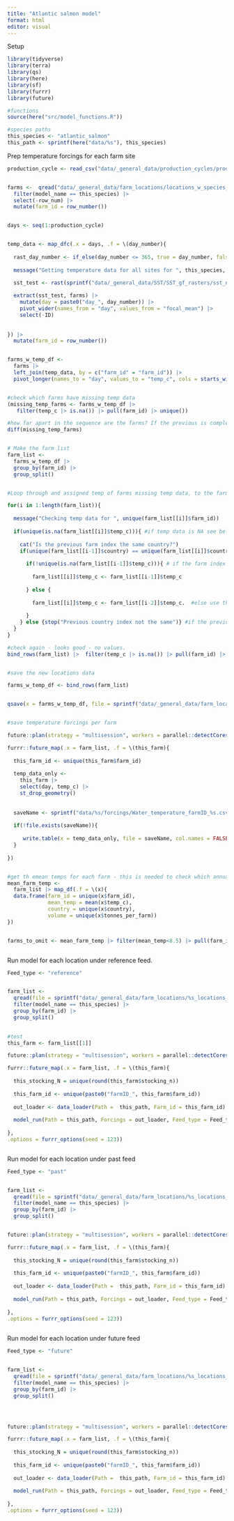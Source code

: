 ```yaml
---
title: "Atlantic salmon model"
format: html
editor: visual
---
```


Setup

```r
library(tidyverse)
library(terra)
library(qs)
library(here)
library(sf)
library(furrr)
library(future)

#functions
source(here("src/model_functions.R"))

#species paths
this_species <- "atlantic_salmon"
this_path <- sprintf(here("data/%s"), this_species)


```

Prep temperature forcings for each farm site

```r

production_cycle <- read_csv("data/_general_data/production_cycles/production_cycle.csv") |> filter(species == this_species) |> rename(production_cycle_length = days)|> pull(production_cycle_length)


farms <-  qread("data/_general_data/farm_locations/locations_w_species_fao_area_stocking.qs") |> 
  filter(model_name == this_species) |> 
  select(-row_num) |> 
  mutate(farm_id = row_number())


days <- seq(1:production_cycle)


temp_data <- map_dfc(.x = days, .f = \(day_number){
  
  rast_day_number <- if_else(day_number <= 365, true = day_number, false = day_number-365)
  
  message("Getting temperature data for all sites for ", this_species,  " - day ", day_number)
  
  sst_test <- rast(sprintf("data/_general_data/SST/SST_gf_rasters/sst_nasa_mur_L4_0.25_mean2010-2019_day_%s.tif", rast_day_number))

  extract(sst_test, farms) |> 
    mutate(day = paste0("day_", day_number)) |> 
    pivot_wider(names_from = "day", values_from = "focal_mean") |> 
    select(-ID)
  
  
}) |> 
  mutate(farm_id = row_number())


farms_w_temp_df <- 
  farms |> 
  left_join(temp_data, by = c("farm_id" = "farm_id")) |> 
  pivot_longer(names_to = "day", values_to = "temp_c", cols = starts_with("day_"))


#check which farms have missing temp data
(missing_temp_farms <- farms_w_temp_df |> 
   filter(temp_c |> is.na()) |> pull(farm_id) |> unique())

#how far apart in the sequence are the farms? If the previous is complete we should be able to use the one before in the same country
diff(missing_temp_farms)


# Make the farm list
farm_list <- 
  farms_w_temp_df |>
  group_by(farm_id) |> 
  group_split()


#Loop through and assigned temp of farms missing temp data, to the farm adjacent (the nearest complete index before)

for(i in 1:length(farm_list)){
  
  message("Checking temp data for ", unique(farm_list[[i]]$farm_id)) 
  
  if(unique(is.na(farm_list[[i]]$temp_c))){ #if temp data is NA see below
    
    cat("Is the previous farm index the same country?")
    if(unique(farm_list[[i-1]]$country) == unique(farm_list[[i]]$country)){
      
      if(!unique(is.na(farm_list[[i-1]]$temp_c))){ # if the farm index before is NOT NA, use that.
        
        farm_list[[i]]$temp_c <- farm_list[[i-1]]$temp_c
        
      } else {
        
        farm_list[[i]]$temp_c <- farm_list[[i-2]]$temp_c.  #else use the farm index 2 before (the missing_farm_
        
      }
    } else {stop("Previous country index not the same")} #if the previous country is not the same country stop the looop
  }
}

#check again - looks good - no values.
bind_rows(farm_list) |>  filter(temp_c |> is.na()) |> pull(farm_id) |> unique()


#save the new locations data 

farms_w_temp_df <- bind_rows(farm_list)


qsave(x = farms_w_temp_df, file = sprintf("data/_general_data/farm_locations/%s_locations_w_temps.qs", this_species))


#save temperature forcings per farm

future::plan(strategy = "multisession", workers = parallel::detectCores()-2) #select multiple cores

furrr::future_map(.x = farm_list, .f = \(this_farm){
  
  this_farm_id <- unique(this_farm$farm_id)
  
  temp_data_only <- 
    this_farm |> 
    select(day, temp_c) |> 
    st_drop_geometry()
  
  
  saveName <- sprintf("data/%s/forcings/Water_temperature_farmID_%s.csv", this_species, this_farm_id)
  
  if(!file.exists(saveName)){
    
     write.table(x = temp_data_only, file = saveName, col.names = FALSE, row.names = FALSE, sep = ",")
  }
    
})


#get th emean temps for each farm - this is needed to check which annual temps the fish can deal with
mean_farm_temp <- 
  farm_list |> map_df(.f = \(x){
  data.frame(farm_id = unique(x$farm_id), 
             mean_temp = mean(x$temp_c),
             country = unique(x$country),
             volume = unique(x$tonnes_per_farm))
})


farms_to_omit <- mean_farm_temp |> filter(mean_temp<8.5) |> pull(farm_id)



```

Run model for each location under reference feed.

```r

Feed_type <- "reference"


farm_list <- 
  qread(file = sprintf("data/_general_data/farm_locations/%s_locations_w_temps.qs", this_species)) |> 
  filter(model_name == this_species) |> 
  group_by(farm_id) |> 
  group_split()
    

#test 
this_farm <- farm_list[[1]]

future::plan(strategy = "multisession", workers = parallel::detectCores()-2) #select core cluster

furrr::future_map(.x = farm_list, .f = \(this_farm){
  
  this_stocking_N = unique(round(this_farm$stocking_n))
  
  this_farm_id <- unique(paste0("farmID_", this_farm$farm_id))
  
  out_loader <- data_loader(Path =  this_path, Farm_id = this_farm_id)
  
  model_run(Path = this_path, Forcings = out_loader, Feed_type = Feed_type, Stocking = this_stocking_N, Farm_id = this_farm_id)
  
},
.options = furrr_options(seed = 123))



```

Run model for each location under past feed

```r

Feed_type <- "past"


farm_list <- 
  qread(file = sprintf("data/_general_data/farm_locations/%s_locations_w_temps.qs", this_species)) |> 
  filter(model_name == this_species) |> 
  group_by(farm_id) |> 
  group_split()


future::plan(strategy = "multisession", workers = parallel::detectCores()-2) #select core cluster

furrr::future_map(.x = farm_list, .f = \(this_farm){
  
  this_stocking_N = unique(round(this_farm$stocking_n))
  
  this_farm_id <- unique(paste0("farmID_", this_farm$farm_id))
  
  out_loader <- data_loader(Path =  this_path, Farm_id = this_farm_id)
  
  model_run(Path = this_path, Forcings = out_loader, Feed_type = Feed_type, Stocking = this_stocking_N, Farm_id = this_farm_id)
  
},
.options = furrr_options(seed = 123))
    

```

Run model for each location under future feed

```r

Feed_type <- "future"


farm_list <- 
  qread(file = sprintf("data/_general_data/farm_locations/%s_locations_w_temps.qs", this_species)) |> 
  filter(model_name == this_species) |> 
  group_by(farm_id) |> 
  group_split()




future::plan(strategy = "multisession", workers = parallel::detectCores()-2) #select core cluster

furrr::future_map(.x = farm_list, .f = \(this_farm){
  
  this_stocking_N = unique(round(this_farm$stocking_n))
  
  this_farm_id <- unique(paste0("farmID_", this_farm$farm_id))
  
  out_loader <- data_loader(Path =  this_path, Farm_id = this_farm_id)
  
  model_run(Path = this_path, Forcings = out_loader, Feed_type = Feed_type, Stocking = this_stocking_N, Farm_id = this_farm_id)
  
},
.options = furrr_options(seed = 123))
    

```
